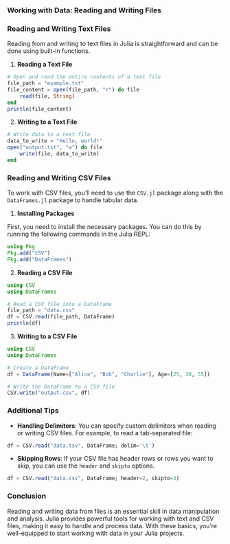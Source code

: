 ### Working with Data: Reading and Writing Files

### Reading and Writing Text Files

Reading from and writing to text files in Julia is straightforward and can be done using built-in functions.

1. **Reading a Text File**

```julia
# Open and read the entire contents of a text file
file_path = "example.txt"
file_content = open(file_path, "r") do file
    read(file, String)
end
println(file_content)
```

2. **Writing to a Text File**

```julia
# Write data to a text file
data_to_write = "Hello, world!"
open("output.txt", "w") do file
    write(file, data_to_write)
end
```

### Reading and Writing CSV Files

To work with CSV files, you'll need to use the `CSV.jl` package along with the `DataFrames.jl` package to handle tabular data.

1. **Installing Packages**

First, you need to install the necessary packages. You can do this by running the following commands in the Julia REPL:

```julia
using Pkg
Pkg.add("CSV")
Pkg.add("DataFrames")
```

2. **Reading a CSV File**

```julia
using CSV
using DataFrames

# Read a CSV file into a DataFrame
file_path = "data.csv"
df = CSV.read(file_path, DataFrame)
println(df)
```

3. **Writing to a CSV File**

```julia
using CSV
using DataFrames

# Create a DataFrame
df = DataFrame(Name=["Alice", "Bob", "Charlie"], Age=[25, 30, 35])

# Write the DataFrame to a CSV file
CSV.write("output.csv", df)
```

### Additional Tips

- **Handling Delimiters**: You can specify custom delimiters when reading or writing CSV files. For example, to read a tab-separated file:

```julia
df = CSV.read("data.tsv", DataFrame; delim='\t')
```

- **Skipping Rows**: If your CSV file has header rows or rows you want to skip, you can use the `header` and `skipto` options.

```julia
df = CSV.read("data.csv", DataFrame; header=2, skipto=3)
```

### Conclusion

Reading and writing data from files is an essential skill in data manipulation and analysis. Julia provides powerful tools for working with text and CSV files, making it easy to handle and process data. With these basics, you're well-equipped to start working with data in your Julia projects.
